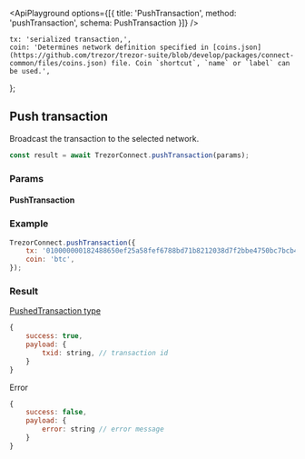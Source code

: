 

<ApiPlayground
    options={[{ title: 'PushTransaction', method: 'pushTransaction', schema: PushTransaction }]}
/>

    tx: 'serialized transaction,',
    coin: 'Determines network definition specified in [coins.json](https://github.com/trezor/trezor-suite/blob/develop/packages/connect-common/files/coins.json) file. Coin `shortcut`, `name` or `label` can be used.',
};

## Push transaction

Broadcast the transaction to the selected network.

```javascript
const result = await TrezorConnect.pushTransaction(params);
```

### Params

#### PushTransaction

<ParamsTable schema={PushTransaction} descriptions={paramDescriptions} />

### Example

```javascript
TrezorConnect.pushTransaction({
    tx: '010000000182488650ef25a58fef6788bd71b8212038d7f2bbe4750bc7bcb44701e85ef6d5000000006b4830450221009a0b7be0d4ed3146ee262b42202841834698bb3ee39c24e7437df208b8b7077102202b79ab1e7736219387dffe8d615bbdba87e11477104b867ef47afed1a5ede7810121023230848585885f63803a0a8aecdd6538792d5c539215c91698e315bf0253b43dffffffff0160cc0500000000001976a914de9b2a8da088824e8fe51debea566617d851537888ac00000000',
    coin: 'btc',
});
```

### Result

[PushedTransaction type](https://github.com/trezor/trezor-suite/blob/develop/packages/connect/src/types/api/pushTransaction.ts)

```javascript
{
    success: true,
    payload: {
        txid: string, // transaction id
    }
}
```

Error

```javascript
{
    success: false,
    payload: {
        error: string // error message
    }
}
```
